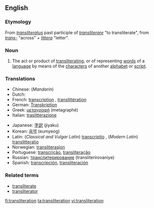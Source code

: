==English==

===Etymology===
From {{L.}} ''[[transliteratus]]'' past participle of ''[[transliterare]]'' "to transliterate", from ''[[trans-]]'' "across" + ''[[littera]]'' "letter".

===Noun===
{{en-noun}}

# The act or product of [[transliterating]], or of representing [[word]]s of a [[language]] by means of the [[character]]s of another [[alphabet]] or [[script]].

===Translations===
{{top}}
*Chinese: (''Mandarin'') {{zh-ts|音譯|音译}}
*Dutch: {{t|nl|transliteratie}} {{f}} 
*French: [[transcription]] {{f}}, [[translittération]] {{f}}
*German: [[Transkription]] {{f}}
*Greek: [[μεταγραφή]] (metagraphé)
*Italian: [[traslitterazione]]
{{mid}}
*Japanese: [[字訳]] (jiyaku)
*Korean: [[음역]] (eumyeog)
*Latin: (''Classical and Vulgar Latin'') [[transcriptio]] {{f}}, (''Modern Latin'') [[translitteratio]] {{f}} 
*Norwegian: [[transliterasjon]]
*Portuguese: [[transcrição]], [[transliteração]]
*Russian: [[транслитерирование]] (transliterirovaniye) {{n}}
*Spanish: [[transcripción]], [[transliteración]]
{{bottom}}

===Related terms===
*[[transliterate]]
*[[transliterator]]

[[fi:transliteration]]
[[ta:transliteration]]
[[vi:transliteration]]